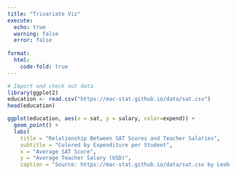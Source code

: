 ```yaml
---
title: "Trivariate Viz"
execute:
  echo: true
  warning: false
  error: false
  
format:
  html:
    code-fold: true
---
```



```r
# Import and check out data
library(ggplot2)
education <- read.csv("https://mac-stat.github.io/data/sat.csv")
head(education)
```
```r
ggplot(education, aes(x = sat, y = salary, color=expend)) +
  geom_point() +
  labs(
    title = "Relationship Between SAT Scores and Teacher Salaries",
    subtitle = "Colored by Expenditure per Student",
    x = "Average SAT Score",
    y = "Average Teacher Salary (USD)",
    caption = "Source: https://mac-stat.github.io/data/sat.csv by Leah Zhang")
```


